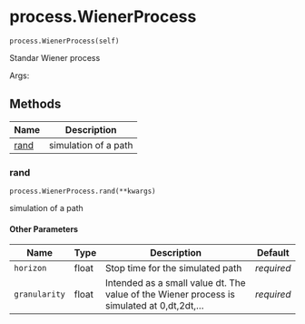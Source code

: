 # process.WienerProcess { #sim_2024.process.WienerProcess }

`process.WienerProcess(self)`

Standar Wiener process

Args:

## Methods

| Name | Description |
| --- | --- |
| [rand](#sim_2024.process.WienerProcess.rand) | simulation of a path |

### rand { #sim_2024.process.WienerProcess.rand }

`process.WienerProcess.rand(**kwargs)`

simulation of a path

#### Other Parameters

| Name          | Type   | Description                                                                                | Default    |
|---------------|--------|--------------------------------------------------------------------------------------------|------------|
| `horizon`     | float  | Stop time for the simulated path                                                           | _required_ |
| `granularity` | float  | Intended as a small value dt. The value of the Wiener process is simulated at 0,dt,2dt,... | _required_ |